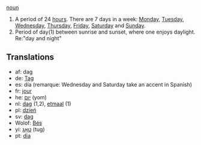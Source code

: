 [[noun]]

#A period of 24 [[hour]]s. There are 7 days in a week: [[Monday]], [[Tuesday]], [[Wednesday]], [[Thursday]], [[Friday]], [[Saturday]] and [[Sunday]].
#Period of day(1) between sunrise and sunset, where one enjoys daylight. Re:"day and night"

==Translations==
*af: dag
*de: [[Tag]]
*es: día (remarque: Wednesday and Saturday take an accent in Spanish)
*fr: [[jour]]
*he: [[יום]] (yom)
*nl: [[dag]] (1,2), [[etmaal]] (1)
*pl: [[dzień]]
*sv: [[dag]]
*Wolof: [[Bés]]
*yi: [[טאָג]] (tug)
*pt: [[dia]]